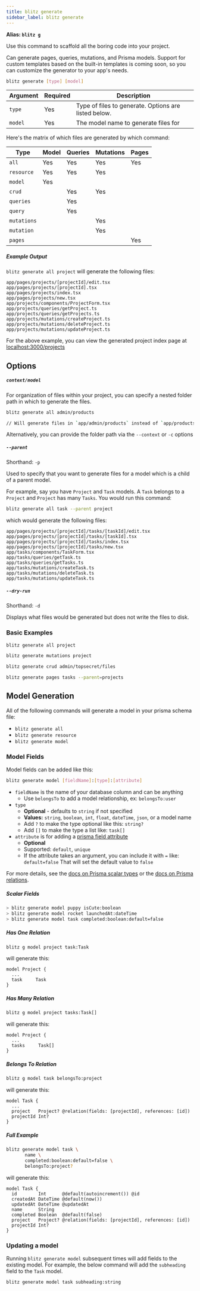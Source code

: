 ```yaml
---
title: blitz generate
sidebar_label: blitz generate
---
```


**Alias: `blitz g`**

Use this command to scaffold all the boring code into your project.

Can generate pages, queries, mutations, and Prisma models. Support for custom templates based on the built-in templates is coming soon, so you can customize the generator to your app's needs.

```bash
blitz generate [type] [model]
```

| Argument | Required | Description                                          |
| -------- | -------- | ---------------------------------------------------- |
| `type`   | Yes      | Type of files to generate. Options are listed below. |
| `model`  | Yes      | The model name to generate files for                 |

Here's the matrix of which files are generated by which command:

| Type        | Model | Queries | Mutations | Pages |
| ----------- | ----- | ------- | --------- | ----- |
| `all`       | Yes   | Yes     | Yes       | Yes   |
| `resource`  | Yes   | Yes     | Yes       |       |
| `model`     | Yes   |         |           |       |
| `crud`      |       | Yes     | Yes       |       |
| `queries`   |       | Yes     |           |       |
| `query`     |       | Yes     |           |       |
| `mutations` |       |         | Yes       |       |
| `mutation`  |       |         | Yes       |       |
| `pages`     |       |         |           | Yes   |

##### Example Output

`blitz generate all project` will generate the following files:

```
app/pages/projects/[projectId]/edit.tsx
app/pages/projects/[projectId].tsx
app/pages/projects/index.tsx
app/pages/projects/new.tsx
app/projects/components/ProjectForm.tsx
app/projects/queries/getProject.ts
app/projects/queries/getProjects.ts
app/projects/mutations/createProject.ts
app/projects/mutations/deleteProject.ts
app/projects/mutations/updateProject.ts
```

For the above example, you can view the generated project index page at [localhost:3000/projects](http://localhost:3000/projects)

## Options

##### `context/model`

For organization of files within your project, you can specify a nested folder path in which to generate the files.

```bash
blitz generate all admin/products

// Will generate files in `app/admin/products` instead of `app/products`
```

Alternatively, you can provide the folder path via the `--context` or `-c` options

##### `--parent`

Shorthand: `-p`

Used to specify that you want to generate files for a model which is a child of a parent model.

For example, say you have `Project` and `Task` models. A `Task` belongs to a `Project` and `Project` has many `Tasks`. You would run this command:

```bash
blitz generate all task --parent project
```

which would generate the following files:

```
app/pages/projects/[projectId]/tasks/[taskId]/edit.tsx
app/pages/projects/[projectId]/tasks/[taskId].tsx
app/pages/projects/[projectId]/tasks/index.tsx
app/pages/projects/[projectId]/tasks/new.tsx
app/tasks/components/TaskForm.tsx
app/tasks/queries/getTask.ts
app/tasks/queries/getTasks.ts
app/tasks/mutations/createTask.ts
app/tasks/mutations/deleteTask.ts
app/tasks/mutations/updateTask.ts
```

##### `--dry-run`

Shorthand: `-d`

Displays what files would be generated but does not write the files to disk.

### Basic Examples

```bash
blitz generate all project
```

```bash
blitz generate mutations project
```

```bash
blitz generate crud admin/topsecret/files
```

```bash
blitz generate pages tasks --parent=projects
```

## Model Generation

All of the following commands will generate a model in your prisma schema file:

- `blitz generate all`
- `blitz generate resource`
- `blitz generate model`

### Model Fields

Model fields can be added like this:

```bash
blitz generate model [fieldName]:[type]:[attribute]
```

- `fieldName` is the name of your database column and can be anything
  - Use `belongsTo` to add a model relationship, ex: `belongsTo:user`
- `type`
  - **Optional** - defaults to `string` if not specified
  - **Values:** `string`, `boolean`, `int`, `float`, `dateTime`, `json`, or a model name
  - Add `?` to make the type optional like this: `string?`
  - Add `[]` to make the type a list like: `task[]`
- `attribute` is for adding a [prisma field attribute](https://www.prisma.io/docs/reference/tools-and-interfaces/prisma-schema/data-model#attributes)
  - **Optional**
  - Supported: `default`, `unique`
  - If the attribute takes an argument, you can include it with `=` like: `default=false` That will set the default value to `false`

For more details, see the [docs on Prisma scalar types](https://www.prisma.io/docs/reference/api-reference/prisma-schema-reference/#model-field-scalar-types) or the [docs on Prisma relations](https://www.prisma.io/docs/reference/tools-and-interfaces/prisma-schema/relations).

##### Scalar Fields

```bash
> blitz generate model puppy isCute:boolean
> blitz generate model rocket launchedAt:dateTime
> blitz generate model task completed:boolean:default=false
```

##### Has One Relation

```bash
blitz g model project task:Task
```

will generate this:

```prisma
model Project {
  ...
  task     Task
}
```

##### Has Many Relation

```bash
blitz g model project tasks:Task[]
```

will generate this:

```prisma
model Project {
  ...
  tasks     Task[]
}
```

##### Belongs To Relation

```bash
blitz g model task belongsTo:project
```

will generate this:

```prisma
model Task {
  ...
  project   Project? @relation(fields: [projectId], references: [id])
  projectId Int?
}
```

##### Full Example

```bash
blitz generate model task \
       name \
       completed:boolean:default=false \
       belongsTo:project?
```

will generate this:

```prisma
model Task {
  id        Int      @default(autoincrement()) @id
  createdAt DateTime @default(now())
  updatedAt DateTime @updatedAt
  name      String
  completed Boolean  @default(false)
  project   Project? @relation(fields: [projectId], references: [id])
  projectId Int?
}
```

### Updating a model

Running `blitz generate model` subsequent times will add fields to the existing model. For example, the below command will add the `subheading` field to the `Task` model.

```bash
blitz generate model task subheading:string
```
